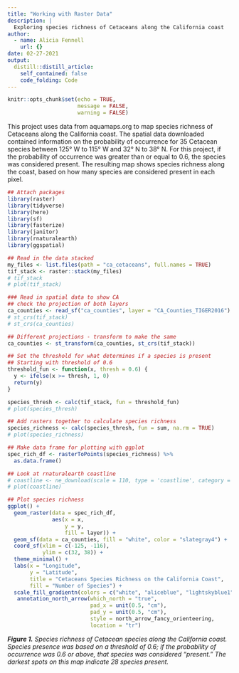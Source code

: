 ```yaml
---
title: "Working with Raster Data"
description: |
  Exploring species richness of Cetaceans along the California coast
author:
  - name: Alicia Fennell
    url: {}
date: 02-27-2021
output:
  distill::distill_article:
    self_contained: false
    code_folding: Code
---
```


```r
knitr::opts_chunk$set(echo = TRUE,
                      message = FALSE,
                      warning = FALSE)

```

This project uses data from aquamaps.org to map species richness of Cetaceans along the California coast. The spatial data downloaded contained information on the probability of occurrence for 35 Cetacean species between 125° W to 115° W and 32° N to 38° N. For this project, if the probability of occurrence was greater than or equal to 0.6, the species was considered present. The resulting map shows species richness along the coast, based on how many species are considered present in each pixel. 

```r
## Attach packages
library(raster)
library(tidyverse)
library(here)
library(sf)
library(fasterize)
library(janitor)
library(rnaturalearth)
library(ggspatial)

## Read in the data stacked 
my_files <- list.files(path = "ca_cetaceans", full.names = TRUE)
tif_stack <- raster::stack(my_files)
# tif_stack
# plot(tif_stack)

### Read in spatial data to show CA 
## check the projection of both layers
ca_counties <- read_sf("ca_counties", layer = "CA_Counties_TIGER2016") 
# st_crs(tif_stack)
# st_crs(ca_counties)

## Different projections - transform to make the same 
ca_counties <- st_transform(ca_counties, st_crs(tif_stack))

## Set the threshold for what determines if a species is present 
## Starting with threshold of 0.6 
threshold_fun <- function(x, thresh = 0.6) {
  y <- ifelse(x >= thresh, 1, 0)
  return(y)
}

species_thresh <- calc(tif_stack, fun = threshold_fun)
# plot(species_thresh)

## Add rasters together to calculate species richness
species_richness <- calc(species_thresh, fun = sum, na.rm = TRUE)
# plot(species_richness)

## Make data frame for plotting with ggplot 
spec_rich_df <- rasterToPoints(species_richness) %>% 
  as.data.frame()

## Look at rnaturalearth coastline 
# coastline <- ne_download(scale = 110, type = 'coastline', category = 'physical', returnclass = "sf")
# plot(coastline)

```

```r
## Plot species richness 
ggplot() +
  geom_raster(data = spec_rich_df,
              aes(x = x,
                  y = y, 
                  fill = layer)) +
  geom_sf(data = ca_counties, fill = "white", color = "slategray4") +
  coord_sf(xlim = c(-125, -116),
           ylim = c(32, 38)) +
  theme_minimal() +
  labs(x = "Longitude",
       y = "Latitude",
       title = "Cetaceans Species Richness on the California Coast",
       fill = "Number of Species") +
  scale_fill_gradientn(colors = c("white", "aliceblue", "lightskyblue1", "steelblue2", "royalblue1", "navyblue"))+
   annotation_north_arrow(which_north = "true",
                          pad_x = unit(0.5, "cm"),
                          pad_y = unit(0.5, "cm"),
                          style = north_arrow_fancy_orienteering,
                          location = "tr")

```

***Figure 1.** Species richness of Cetacean species along the California coast. Species presence was based on a threshold of 0.6; if the probability of occurrence was 0.6 or above, that species was considered "present." The darkest spots on this map indicate 28 species present.*  
